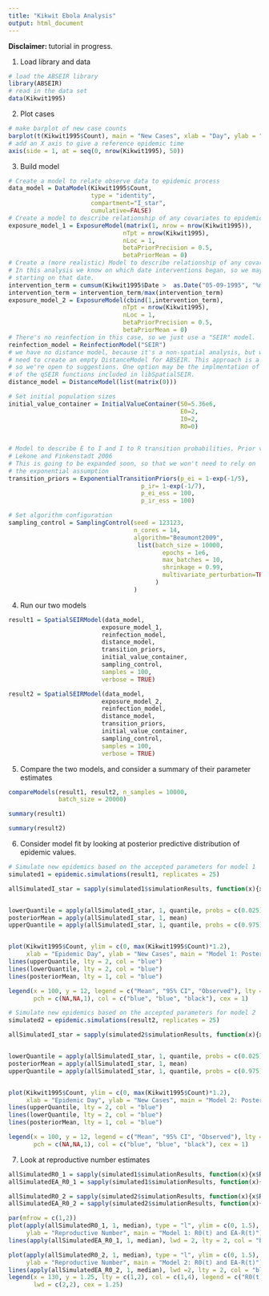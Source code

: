 ```yaml
---
title: "Kikwit Ebola Analysis"
output: html_document
---
```

**Disclaimer: ** tutorial in progress.


1. Load library and data
```r
# load the ABSEIR library
library(ABSEIR)
# read in the data set
data(Kikwit1995)
```


2. Plot cases
```r
# make barplot of new case counts
barplot(t(Kikwit1995$Count), main = "New Cases", xlab = "Day", ylab = "Cases")
# add an X axis to give a reference epidemic time
axis(side = 1, at = seq(0, nrow(Kikwit1995), 50)) 
```

3. Build model

```r
# Create a model to relate observe data to epidemic process
data_model = DataModel(Kikwit1995$Count,
                       type = "identity",
                       compartment="I_star",
                       cumulative=FALSE)
# Create a model to describe relationship of any covariates to epidemic intensity
exposure_model_1 = ExposureModel(matrix(1, nrow = nrow(Kikwit1995)),
                                nTpt = nrow(Kikwit1995),
                                nLoc = 1,
                                betaPriorPrecision = 0.5,
                                betaPriorMean = 0)
# Create a (more realistic) Model to describe relationship of any covariates to epidemic intensity
# In this analysis we know on which date interventions began, so we may include a linear term
# starting on that date. 
intervention_term = cumsum(Kikwit1995$Date >  as.Date("05-09-1995", "%m-%d-%Y"))
intervention_term = intervention_term/max(intervention_term)
exposure_model_2 = ExposureModel(cbind(1,intervention_term),
                                nTpt = nrow(Kikwit1995),
                                nLoc = 1,
                                betaPriorPrecision = 0.5,
                                betaPriorMean = 0)
# There's no reinfection in this case, so we just use a "SEIR" model. 
reinfection_model = ReinfectionModel("SEIR")
# we have no distance model, because it's a non-spatial analysis, but we still
# need to create an empty DistanceModel for ABSEIR. This approach is a bit clunky, 
# so we're open to suggestions. One option may be the implmentation of new verisons
# of the qSEIR functions included in libSpatialSEIR. 
distance_model = DistanceModel(list(matrix(0)))

# Set initial population sizes
initial_value_container = InitialValueContainer(S0=5.36e6,
                                                E0=2,
                                                I0=2,
                                                R0=0)
  
  
# Model to describe E to I and I to R transition probabilities. Prior values from 
# Lekone and Finkenstadt 2006
# This is going to be expanded soon, so that we won't need to rely on 
# the exponential assumption
transition_priors = ExponentialTransitionPriors(p_ei = 1-exp(-1/5), 
                                     p_ir= 1-exp(-1/7),
                                     p_ei_ess = 100,
                                     p_ir_ess = 100)

# Set algorithm configuration
sampling_control = SamplingControl(seed = 123123, 
                                   n_cores = 14,
                                   algorithm="Beaumont2009",
                                    list(batch_size = 10000,
                                           epochs = 1e6,
                                           max_batches = 10,
                                           shrinkage = 0.99,
                                           multivariate_perturbation=TRUE
                                         )
                                   )


```

4. Run our two models

```r

result1 = SpatialSEIRModel(data_model,
                          exposure_model_1,
                          reinfection_model,
                          distance_model,
                          transition_priors,
                          initial_value_container,
                          sampling_control,
                          samples = 100,
                          verbose = TRUE)

result2 = SpatialSEIRModel(data_model,
                          exposure_model_2,
                          reinfection_model,
                          distance_model,
                          transition_priors,
                          initial_value_container,
                          sampling_control,
                          samples = 100,
                          verbose = TRUE)


```

5. Compare the two models, and consider a summary of their parameter estimates

```r
compareModels(result1, result2, n_samples = 10000, 
              batch_size = 20000)

summary(result1)

summary(result2)


```


6. Consider model fit by looking at posterior predictive distribution of epidemic values. 

```r
# Simulate new epidemics based on the accepted parameters for model 1
simulated1 = epidemic.simulations(result1, replicates = 25)

allSimulatedI_star = sapply(simulated1$simulationResults, function(x){x$I_star})


lowerQuantile = apply(allSimulatedI_star, 1, quantile, probs = c(0.025))
posteriorMean = apply(allSimulatedI_star, 1, mean)
upperQuantile = apply(allSimulatedI_star, 1, quantile, probs = c(0.975))


plot(Kikwit1995$Count, ylim = c(0, max(Kikwit1995$Count)*1.2),
     xlab = "Epidemic Day", ylab = "New Cases", main = "Model 1: Posterior Predictive Distribution")
lines(upperQuantile, lty = 2, col = "blue")
lines(lowerQuantile, lty = 2, col = "blue")
lines(posteriorMean, lty = 1, col = "blue")

legend(x = 100, y = 12, legend = c("Mean", "95% CI", "Observed"), lty = c(1,2,0), 
       pch = c(NA,NA,1), col = c("blue", "blue", "black"), cex = 1)
```

```r
# Simulate new epidemics based on the accepted parameters for model 2
simulated2 = epidemic.simulations(result2, replicates = 25)

allSimulatedI_star = sapply(simulated2$simulationResults, function(x){x$I_star})


lowerQuantile = apply(allSimulatedI_star, 1, quantile, probs = c(0.025))
posteriorMean = apply(allSimulatedI_star, 1, mean)
upperQuantile = apply(allSimulatedI_star, 1, quantile, probs = c(0.975))


plot(Kikwit1995$Count, ylim = c(0, max(Kikwit1995$Count)*1.2),
     xlab = "Epidemic Day", ylab = "New Cases", main = "Model 2: Posterior Predictive Distribution")
lines(upperQuantile, lty = 2, col = "blue")
lines(lowerQuantile, lty = 2, col = "blue")
lines(posteriorMean, lty = 1, col = "blue")

legend(x = 100, y = 12, legend = c("Mean", "95% CI", "Observed"), lty = c(1,2,0), 
       pch = c(NA,NA,1), col = c("blue", "blue", "black"), cex = 1)
```

7. Look at reproductive number estimates

```r
allSimulatedR0_1 = sapply(simulated1$simulationResults, function(x){x$R0t})
allSimulatedEA_R0_1 = sapply(simulated1$simulationResults, function(x){x$R_EA})

allSimulatedR0_2 = sapply(simulated2$simulationResults, function(x){x$R0t})
allSimulatedEA_R0_2 = sapply(simulated2$simulationResults, function(x){x$R_EA})

par(mfrow = c(1,2))
plot(apply(allSimulatedR0_1, 1, median), type = "l", ylim = c(0, 1.5), lwd =2,
     ylab = "Reproductive Number", main = "Model 1: R0(t) and EA-R(t)")
lines(apply(allSimulatedEA_R0_1, 1, median), lwd = 2, lty = 2, col = "blue")

plot(apply(allSimulatedR0_2, 1, median), type = "l", ylim = c(0, 1.5), lwd = 2,
     ylab = "Reproductive Number", main = "Model 2: R0(t) and EA-R(t)")
lines(apply(allSimulatedEA_R0_2, 1, median), lwd =2, lty = 2, col = "blue")
legend(x = 130, y = 1.25, lty = c(1,2), col = c(1,4), legend = c("R0(t)", "EA-R(t)"),
       lwd = c(2,2), cex = 1.25)
  

```
